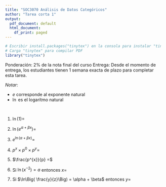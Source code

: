 ```yaml
---
title: "SOC3070 Análisis de Datos Categóricos"
author: "Tarea corta 1"
output:
  pdf_document: default
  html_document:
    df_print: paged
---
```


```r
# Escribir install.packages("tinytex") en la consola para instalar "tinytex"
# Carga "tinytex" para compilar PDF
library("tinytex")
```

Ponderación: 2% de la nota final del curso Entrega: Desde el momento de entrega, los estudiantes tienen 1 semana exacta de plazo para completar esta tarea.

*Notar*:

-   $e$ corresponde al exponente natural
-   $\ln$ es el logarítmo natural

<br />

1)  $\ln(1) =$

2)  $\ln(e^{\alpha + \beta x}) =$

3)  $e^{\ln(\alpha + \beta x)} =$

4)  $p^{x} \times p^{0} \times p^{y} =$

5)  $\frac{p^{x}}{p} =$

6)  Si $\ln\Big(x^{-2}\Big) = a$ entonces $x =$

7)  Si $\ln\Big( \frac{y}{z}\Big) = \alpha + \beta$ entonces $y =$
